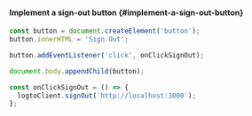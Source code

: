 
<SignOutNote />

#### Implement a sign-out button \{#implement-a-sign-out-button}

```js
const button = document.createElement('button');
button.innerHTML = 'Sign Out';

button.addEventListener('click', onClickSignOut);

document.body.appendChild(button);

const onClickSignOut = () => {
  logtoClient.signOut('http://localhost:3000');
};
```
